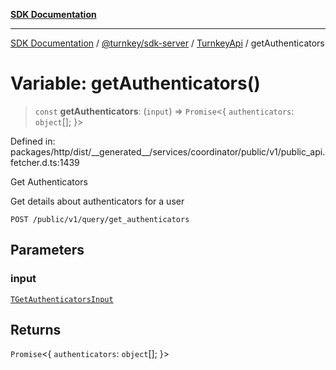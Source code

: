 [**SDK Documentation**](../../../../../README.mdx)

***

[SDK Documentation](../../../../../packages.mdx) / [@turnkey/sdk-server](../../../README.mdx) / [TurnkeyApi](../README.mdx) / getAuthenticators

# Variable: getAuthenticators()

> `const` **getAuthenticators**: (`input`) => `Promise`\<\{ `authenticators`: `object`[]; \}\>

Defined in: packages/http/dist/\_\_generated\_\_/services/coordinator/public/v1/public\_api.fetcher.d.ts:1439

Get Authenticators

Get details about authenticators for a user

`POST /public/v1/query/get_authenticators`

## Parameters

### input

[`TGetAuthenticatorsInput`](../type-aliases/TGetAuthenticatorsInput.mdx)

## Returns

`Promise`\<\{ `authenticators`: `object`[]; \}\>
